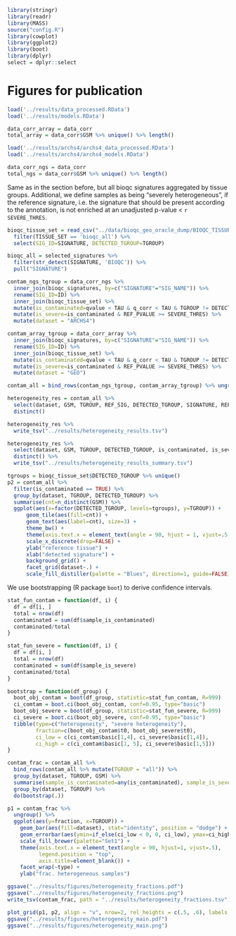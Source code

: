 ```r
library(stringr)
library(readr)
library(MASS)
source("config.R")
library(cowplot)
library(ggplot2)
library(boot)
library(dplyr)
select = dplyr::select
```


# Figures for publication

```r
load('../results/data_processed.RData')
load('../results/models.RData')

data_corr_array = data_corr
total_array = data_corr$GSM %>% unique() %>% length()

load('../results/archs4/archs4_data_processed.RData')
load('../results/archs4/archs4_models.RData')

data_corr_ngs = data_corr
total_ngs = data_corr$GSM %>% unique() %>% length()

```

Same as in the section before, but all bioqc signatures aggregated by tissue groups.
Additional, we define samples as being "severely heterogeneous", if the reference signature,
i.e. the signature that should be present according to the annotation, is not enriched at
an unadjusted p-value < `r SEVERE_THRES`.
```r
bioqc_tissue_set = read_csv("../data/bioqc_geo_oracle_dump/BIOQC_TISSUE_SET_DATA_TABLE.csv") %>%
  filter(TISSUE_SET == 'bioqc_all') %>%
  select(SIG_ID=SIGNATURE, DETECTED_TGROUP=TGROUP)

bioqc_all = selected_signatures %>%
  filter(str_detect(SIGNATURE, 'BIOQC')) %>%
  pull("SIGNATURE")

contam_ngs_tgroup = data_corr_ngs %>%
  inner_join(bioqc_signatures, by=c("SIGNATURE"="SIG_NAME")) %>%
  rename(SIG_ID=ID) %>%
  inner_join(bioqc_tissue_set) %>%
  mutate(is_contaminated=qvalue < TAU & q_corr < TAU & TGROUP != DETECTED_TGROUP) %>%
  mutate(is_severe=is_contaminated & REF_PVALUE >= SEVERE_THRES) %>%
  mutate(dataset = "ARCHS4")

contam_array_tgroup = data_corr_array %>%
  inner_join(bioqc_signatures, by=c("SIGNATURE"="SIG_NAME")) %>%
  rename(SIG_ID=ID) %>%
  inner_join(bioqc_tissue_set) %>%
  mutate(is_contaminated=qvalue < TAU & q_corr < TAU & TGROUP != DETECTED_TGROUP) %>%
  mutate(is_severe=is_contaminated & REF_PVALUE >= SEVERE_THRES) %>%
  mutate(dataset = "GEO")

contam_all = bind_rows(contam_ngs_tgroup, contam_array_tgroup) %>% ungroup()
```

```r
heterogeneity_res = contam_all %>%
  select(dataset, GSM, TGROUP, REF_SIG, DETECTED_TGROUP, SIGNATURE, REF_PVALUE, PVALUE, qvalue, p_corr, q_corr, is_contaminated, is_severe) %>%
  distinct()

heterogeneity_res %>%
  write_tsv("../results/heterogeneity_results.tsv")

heterogeneity_res %>%
  select(dataset, GSM, TGROUP, DETECTED_TGROUP, is_contaminated, is_severe) %>%
  distinct() %>%
  write_tsv("../results/heterogeneity_results_summary.tsv")
```

```r
tgroups = bioqc_tissue_set$DETECTED_TGROUP %>% unique()
p2 = contam_all %>%
  filter(is_contaminated == TRUE) %>%
  group_by(dataset, TGROUP, DETECTED_TGROUP) %>%
  summarise(cnt=n_distinct(GSM)) %>%
  ggplot(aes(x=factor(DETECTED_TGROUP, levels=tgroups), y=TGROUP)) +
      geom_tile(aes(fill=cnt)) +
      geom_text(aes(label=cnt), size=3) +
      theme_bw() +
      theme(axis.text.x = element_text(angle = 90, hjust = 1, vjust=.5, size=10)) +
      scale_x_discrete(drop=FALSE) +
      ylab("reference tissue") +
      xlab("detected signature") +
      background_grid() +
      facet_grid(dataset~.) +
      scale_fill_distiller(palette = "Blues", direction=1, guide=FALSE)

```


We use bootstrapping (R package `boot`) to derive confidence intervals.
```r
stat_fun_contam = function(df, i) {
  df = df[i, ]
  total = nrow(df)
  contaminated = sum(df$sample_is_contaminated)
  contaminated/total
}

stat_fun_severe = function(df, i) {
  df = df[i, ]
  total = nrow(df)
  contaminated = sum(df$sample_is_severe)
  contaminated/total
}

bootstrap = function(df_group) {
  boot_obj_contam = boot(df_group, statistic=stat_fun_contam, R=999)
  ci_comtam = boot.ci(boot_obj_contam, conf=0.95, type="basic")
  boot_obj_severe = boot(df_group, statistic=stat_fun_severe, R=999)
  ci_severe = boot.ci(boot_obj_severe, conf=0.95, type="basic")
  tibble(type=c("heterogeneity", "severe heterogeneity"),
         fraction=c(boot_obj_contam$t0, boot_obj_severe$t0),
         ci_low = c(ci_comtam$basic[1,4], ci_severe$basic[1,4]),
         ci_high = c(ci_comtam$basic[1, 5], ci_severe$basic[1,5]))
}

contam_frac = contam_all %>%
  bind_rows(contam_all %>% mutate(TGROUP = "all")) %>%
  group_by(dataset, TGROUP, GSM) %>%
  summarise(sample_is_contaminated=any(is_contaminated), sample_is_severe=any(is_severe)) %>%
  group_by(dataset, TGROUP) %>%
  do(bootstrap(.))
```

```r
p1 = contam_frac %>%
  ungroup() %>%
  ggplot(aes(y=fraction, x=TGROUP)) +
    geom_bar(aes(fill=dataset), stat="identity", position = "dodge") +
    geom_errorbar(aes(ymin=if_else(ci_low < 0, 0, ci_low), ymax=ci_high, fill=dataset), position='dodge') +
    scale_fill_brewer(palette="Set1") +
    theme(axis.text.x = element_text(angle = 90, hjust=1, vjust=.5),
          legend.position = "top",
          axis.title=element_blank()) +
    facet_wrap(~type) +
    ylab("frac. heterogeneous samples")

ggsave("../results/figures/heterogeneity_fractions.pdf")
ggsave("../results/figures/heterogeneity_fractions.png")
write_tsv(contam_frac, path = "../results/heterogeneity_fractions.tsv")
```

```r
plot_grid(p1, p2, align = "v", nrow=2, rel_heights = c(.5, .6), labels = "AUTO", axis="lr")
ggsave("../results/figures/heterogeneity_main.pdf")
ggsave("../results/figures/heterogeneity_main.png")
```
